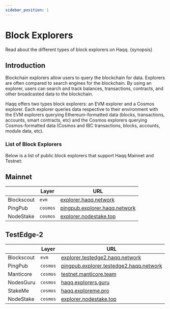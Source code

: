 ```yaml
---
sidebar_position: 1
---
```


# Block Explorers

Read about the different types of block explorers on Haqq. {synopsis}

## Introduction

Blockchain explorers allow users to query the blockchain for data. Explorers are often compared to search engines for the blockchain. By using an explorer, users can search and track balances, transactions, contracts, and other broadcasted data to the blockchain.

Haqq offers two types block explorers: an EVM explorer and a Cosmos explorer. Each explorer queries data respective to their environment with the EVM explorers querying Ethereum-formatted data (blocks, transactions, accounts, smart contracts, etc) and the Cosmos explorers querying Cosmos-formatted data (Cosmos and IBC transactions, blocks, accounts, module data, etc).

### List of Block Explorers

Below is a list of public block explorers that support Haqq Mainnet and Testnet:

## Mainnet

|            | Layer    | URL                                                                         |
| ---------- | -------- | --------------------------------------------------------------------------- |
| Blockscout | `evm`    | [explorer.haqq.network](https://explorer.haqq.network/)                     |
| PingPub    | `cosmos` | [pingpub.explorer.haqq.network](https://pingpub.explorer.haqq.network/haqq) |
| NodeStake  | `cosmos` | [explorer.nodestake.top](https://explorer.nodestake.top/haqq)               |

## TestEdge-2

|            | Layer    | URL                                                                                             |
| ---------- | -------- | ----------------------------------------------------------------------------------------------- |
| Blockscout | `evm`    | [explorer.testedge2.haqq.network](https://explorer.testedge2.haqq.network/)                     |
| PingPub    | `cosmos` | [pingpub.explorer.testedge2.haqq.network](https://pingpub.explorer.testedge2.haqq.network/haqq) |
| Manticore  | `cosmos` | [testnet.manticore.team](https://testnet.manticore.team/haqq)                                   |
| NodesGuru  | `cosmos` | [haqq.explorers.guru](https://haqq.explorers.guru/)                                             |
| StakeMe    | `cosmos` | [haqq.exploreme.pro](https://haqq.exploreme.pro/)                                               |
| NodeStake  | `cosmos` | [explorer.nodestake.top](https://explorer.nodestake.top/haqq-testnet)                           |
